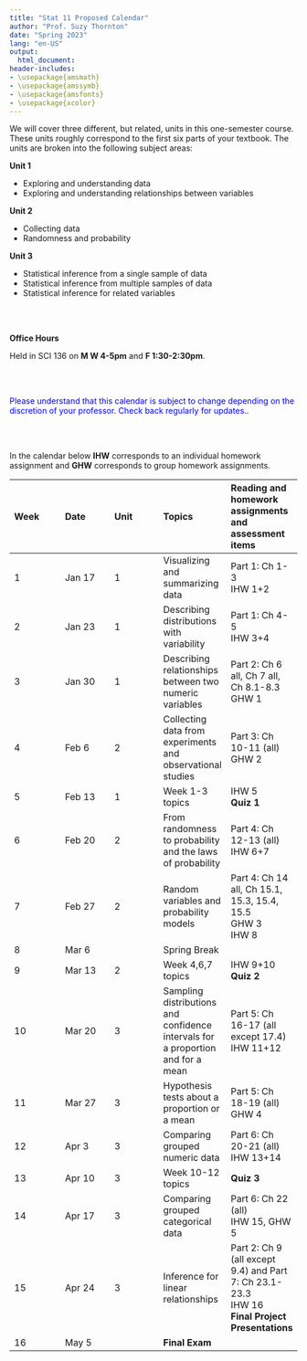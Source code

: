 ```yaml
---
title: "Stat 11 Proposed Calendar"
author: "Prof. Suzy Thornton"
date: "Spring 2023"
lang: "en-US"
output:
  html_document:
header-includes:
- \usepackage{amsmath}
- \usepackage{amssymb}
- \usepackage{amsfonts}
- \usepackage{xcolor}
---
```




We will cover three different, but related, units in this one-semester course. These units roughly correspond to the first six parts of your textbook. The units are broken into the following subject areas:


**Unit 1**

- Exploring and understanding data 
- Exploring and understanding relationships between variables 



**Unit 2**

- Collecting data 
- Randomness and probability


**Unit 3**

- Statistical inference from a single sample of data 
- Statistical inference from multiple samples of data 
- Statistical inference for related variables 

<br><br>

**Office Hours** 

Held in SCI 136 on **M W 4-5pm** and **F 1:30-2:30pm**.

<br><br>

<span style="color:blue">Please understand that this calendar is subject to change depending on the discretion of your professor. Check back regularly for updates.</span>.

<br><br>

In the calendar below **IHW** corresponds to an individual homework assignment and **GHW** corresponds to group homework assignments.

|Week |Date |Unit |Topics |Reading and homework assignments and assessment items |
|:--- |:--- |:--- |:--- |:--- |
| 1 | Jan 17 | 1 | Visualizing and summarizing data | Part 1: Ch 1-3 <br> IHW 1+2 |
| 2 | Jan 23 | 1 |  Describing distributions with variability  | Part 1: Ch 4-5 <br> IHW 3+4  |
| 3 | Jan 30 | 1 |  Describing relationships between two numeric variables | Part 2: Ch 6 all, Ch 7 all, Ch 8.1-8.3 <br> GHW 1 |
| 4 | Feb 6 | 2   | Collecting data from experiments and observational studies | Part 3: Ch 10-11 (all) <br> GHW 2  |
| 5 | Feb 13 | 1  | Week 1-3 topics | IHW 5 <br> **Quiz 1** |
| 6 | Feb 20 | 2 |  From randomness to probability and the laws of probability | Part 4: Ch 12-13 (all) <br> IHW 6+7 |
| 7 | Feb 27 | 2 |  Random variables and probability models | Part 4: Ch 14 all, Ch 15.1, 15.3, 15.4, 15.5 <br> GHW 3 <br> IHW 8 |
| 8 | Mar 6 |   | Spring Break |   | 
| 9 | Mar 13 | 2 |  Week 4,6,7 topics | IHW 9+10 <br> **Quiz 2** |
| 10 | Mar 20 | 3 | Sampling distributions and confidence intervals for a proportion and for a mean | Part 5: Ch 16-17 (all except 17.4) <br> IHW 11+12 |
| 11 | Mar 27 | 3 | Hypothesis tests about a proportion or a mean | Part 5: Ch 18-19 (all) <br> GHW 4 |
| 12 | Apr 3 | 3 | Comparing grouped numeric data | Part 6: Ch 20-21 (all) <br> IHW 13+14 |
| 13 | Apr 10 | 3 | Week 10-12 topics | **Quiz 3** |
| 14 | Apr 17 | 3 | Comparing grouped categorical data | Part 6: Ch 22 (all) <br> IHW 15, GHW 5 |
| 15 | Apr 24 | 3 | Inference for linear relationships | Part 2: Ch 9 (all except 9.4) and Part 7: Ch 23.1-23.3 <br> IHW 16 <br> **Final Project Presentations** |
| 16 |  May 5  |  |  **Final Exam** |  |




